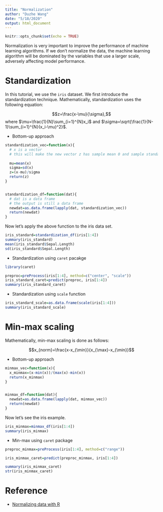 ```yaml
---
title: "Normalization"
author: "Duzhe Wang"
date: "5/18/2020"
output: html_document
---
```


```r
knitr::opts_chunk$set(echo = TRUE)
```

Normalization is very important to improve the performance of machine learning algorithms. If we don't normalize the data, the machine learning algorithm will be dominated by the variables that use a larger scale, adversely affecting model performance. 

# Standardization 

In this tutorial, we use the `iris` dataset. We first introduce the standardization technique. Mathematically, standardization uses the following equation:

$$z=\frac{x-\mu}{\sigma},$$
where $\mu=\frac{1}{N}\sum_{i=1}^{N}x_i$ and $\sigma=\sqrt{\frac{1}{N-1}\sum_{i=1}^{N}(x_i-\mu)^2}$. 

- Bottom-up approach 

```r

standardization_vec=function(x){
  # x is a vector
  # this will make the new vector z has sample mean 0 and sample standard deviation 1
  
  mu=mean(x)
  sigma=sd(x)
  z=(x-mu)/sigma
  return(z)
}


standardization_df=function(dat){
  # dat is a data frame
  # the output is still a data frame 
  newdat=as.data.frame(lapply(dat, standardization_vec))
  return(newdat)
}


```

Now let's apply the above function to the iris data set. 

```r
iris_standard=standardization_df(iris[1:4])
summary(iris_standard)
mean(iris_standard$Sepal.Length)
sd(iris_standard$Sepal.Length)
```


- Standardization using `caret` pacakge 

```r
library(caret)

preproc=preProcess(iris[1:4], method=c("center", "scale"))
iris_standard_caret=predict(preproc, iris[1:4])
summary(iris_standard_caret)


```

- Standardization using `scale` function

```r
iris_standard_scale=as.data.frame(scale(iris[1:4]))
summary(iris_standard_scale)
```


# Min-max scaling 

Mathematically, min-max scaling is done as follows:

$$x_{norm}=\frac{x-x_{\min}}{x_{\max}-x_{\min}}$$


- Bottom-up approach 

```r
minmax_vec=function(x){
  x_minmax=(x-min(x))/(max(x)-min(x))
  return(x_minmax)
}


minmax_df=function(dat){
  newdat=as.data.frame(lapply(dat, minmax_vec))
  return(newdat)
}

```

Now let's see the iris example. 


```r
iris_minmax=minmax_df(iris[1:4])
summary(iris_minmax)
```


- Min-max using `caret` package

```r

preproc_minmax=preProcess(iris[1:4], method=c("range"))

iris_minmax_caret=predict(preproc_minmax, iris[1:4])

summary(iris_minmax_caret)
str(iris_minmax_caret)


```

# Reference

- [Normalizing data with R](https://www.pluralsight.com/guides/normalizing-data-r)







